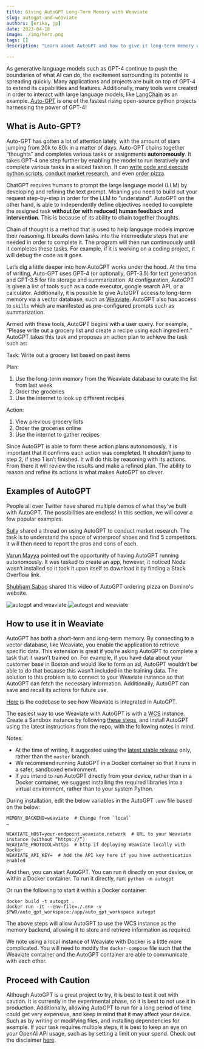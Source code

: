 ```yaml
---
title: Giving AutoGPT Long-Term Memory with Weaviate
slug: autogpt-and-weaviate
authors: [erika, jp]
date: 2023-04-18
image: ./img/hero.png
tags: []
description: "Learn about AutoGPT and how to give it long-term memory with Weaviate!"

---
```


<!-- truncate -->

As generative language models such as GPT-4 continue to push the boundaries of what AI can do, the excitement surrounding its potential is spreading quickly. Many applications and projects are built on top of GPT-4 to extend its capabilities and features. Additionally, many tools were created in order to interact with large language models, like [LangChain](https://python.langchain.com/en/latest/) as an example. [Auto-GPT](https://github.com/Torantulino/Auto-GPT) is one of the fastest rising open-source python projects harnessing the power of GPT-4!

## What is Auto-GPT?
Auto-GPT has gotten a lot of attention lately, with the amount of stars jumping from 20k to 80k in a matter of days. Auto-GPT chains together “thoughts” and completes various tasks or assignments **autonomously**. It takes GPT-4 one step further by enabling the model to run iteratively and complete various tasks in a siloed fashion. It can [write code and execute python scripts](https://twitter.com/SigGravitas/status/1642181498278408193?ref_src=twsrc%5Etfw%7Ctwcamp%5Etweetembed%7Ctwterm%5E1642181498278408193%7Ctwgr%5Eaa2e51a2fc46f95cf982d6baa333a4ea14d1b264%7Ctwcon%5Es1_&ref_url=https%3A%2F%2Fcdn.embedly.com%2Fwidgets%2Fmedia.html%3Ftype%3Dtext2Fhtmlkey%3Da19fcc184b9711e1b4764040d3dc5c07schema%3Dtwitterurl%3Dhttps3A%2F%2Ftwitter.com%2FSigGravitas%2Fstatus%2F1642181498278408193image%3Dhttps3A%2F%2Fi.embed.ly%2F1%2Fimage3Furl3Dhttps253A252F252Fabs.twimg.com252Ferrors252Flogo46x38.png26key3Da19fcc184b9711e1b4764040d3dc5c07), [conduct market research](https://twitter.com/BoucherNicolas/status/1646250166834307072), and even [order pizza](https://twitter.com/Saboo_Shubham_/status/1646739277328314368).

ChatGPT requires humans to prompt the large language model (LLM) by developing and refining the text prompt. Meaning you need to build out your request step-by-step in order for the LLM to “understand”. AutoGPT on the other hand, is able to independently define objectives needed to complete the assigned task **without (or with reduced) human feedback and intervention**. This is because of its ability to chain together thoughts.

Chain of thought is a method that is used to help language models improve their reasoning. It breaks down tasks into the intermediate steps that are needed in order to complete it. The program will then run continuously until it completes these tasks. For example, if it is working on a coding project, it will debug the code as it goes.

Let’s dig a little deeper into how AutoGPT works under the hood. At the time of writing, Auto-GPT uses GPT-4 (or optionally, GPT-3.5) for text generation and GPT-3.5 for file storage and summarization. At configuration, AutoGPT is given a list of tools such as a code executor, google search API, or a calculator. Additionally, it is possible to give AutoGPT access to long-term memory via a vector database, such as [Weaviate](https://weaviate.io/). AutoGPT also has access to `skills` which are manifested as pre-configured prompts such as summarization.

Armed with these tools, AutoGPT begins with a user query. For example, “Please write out a grocery list and create a recipe using each ingredient.” AutoGPT takes this task and proposes an action plan to achieve the task such as:

Task: Write out a grocery list based on past items

Plan:
1. Use the long-term memory from the Weaviate database to curate the list from last week
2. Order the groceries
3. Use the internet to look up different recipes

Action:
1. View previous grocery lists
2. Order the groceries online
3. Use the internet to gather recipes

Since AutoGPT is able to form these action plans autonomously, it is important that it confirms each action was completed. It shouldn’t jump to step 2, if step 1 isn’t finished. It will do this by reasoning with its actions. From there it will review the results and make a refined plan. The ability to reason and refine its actions is what makes AutoGPT so clever.

## Examples of AutoGPT
People all over Twitter have shared multiple demos of what they’ve built with AutoGPT. The possibilities are endless! In this section, we will cover a few popular examples.

[Sully](https://twitter.com/SullyOmarr/status/1645205292756418562) shared a thread on using AutoGPT to conduct market research. The task is to understand the space of waterproof shoes and find 5 competitors. It will then need to report the pros and cons of each.

[Varun Mayya](https://twitter.com/VarunMayya/status/1643902198164717569) pointed out the opportunity of having AutoGPT running autonomously. It was tasked to create an app, however, it noticed Node wasn’t installed so it took it upon itself to download it by finding a Stack Overflow link.

[Shubham Saboo](https://twitter.com/Saboo_Shubham_/status/1646739277328314368) shared this video of AutoGPT ordering pizza on Domino's website.

![autogpt and weaviate](./img/Weaviate-auto-gpt-dark.png#gh-dark-mode-only)
![autogpt and weaviate](./img/Weaviate-auto-gpt-light.png#gh-light-mode-only)

## How to use it in Weaviate

AutoGPT has both a short-term and long-term memory. By connecting to a vector database, like Weaviate, you enable the application to retrieve specific data. This extension is great if you’re asking AutoGPT to complete a task that it wasn’t trained on. For example, if you have data about your customer base in Boston and would like to form an ad, AutoGPT wouldn’t be able to do that because this wasn’t included in the training data. The solution to this problem is to connect to your Weaviate instance so that AutoGPT can fetch the necessary information. Additionally, AutoGPT can save and recall its actions for future use.

[Here](https://github.com/Significant-Gravitas/Auto-GPT/blob/master/autogpt/memory/weaviate.py) is the codebase to see how Weaviate is integrated in AutoGPT.

The easiest way to use Weaviate with AutoGPT is with a [WCS](https://console.weaviate.cloud) instance. Create a Sandbox instance by following [these steps](https://weaviate.io/developers/wcs/quickstart#create-a-weaviate-cluster), and install AutoGPT using the latest instructions from the repo, with the following notes in mind.

Notes:
- At the time of writing, it suggested using the [latest stable release](https://github.com/Significant-Gravitas/Auto-GPT/releases/latest) only, rather than the `master` branch.
- We recommend running AutoGPT in a Docker container so that it runs in a safer, sandboxed environment.
- If you intend to run AutoGPT directly from your device, rather than in a Docker container, we suggest installing the required libraries into a virtual environment, rather than to your system Python.

During installation, edit the below variables in the AutoGPT `.env` file based on the below:

```
MEMORY_BACKEND=weaviate  # Change from `local`
…

WEAVIATE_HOST=your-endpoint.weaviate.network  # URL to your Weaviate instance (without “https://”)
WEAVIATE_PROTOCOL=https  # http if deploying Weaviate locally with Docker
WEAVIATE_API_KEY=  # Add the API key here if you have authentication enabled
```

And then, you can start AutoGPT. You can run it directly on your device, or within a Docker container. To run it directly, run:
`python -m autogpt`

Or run the following to start it within a Docker container:

```
docker build -t autogpt .
docker run -it --env-file=./.env -v $PWD/auto_gpt_workspace:/app/auto_gpt_workspace autogpt
```

The above steps will allow AutoGPT to use the WCS instance as the memory backend, allowing it to store and retrieve information as required.

We note using a local instance of Weaviate with Docker is a little more complicated. You will need to modify the `docker-compose` file such that the Weaviate container and the AutoGPT container are able to communicate with each other.

## Proceed with Caution

Although AutoGPT is a great project to try, it is best to test it out with caution. It is currently in the experimental phase, so it is best to not use it in production. Additionally, allowing AutoGPT to run for a long period of time could get very expensive, and keep in mind that it may affect your device. Such as by writing or modifying files, and installing dependencies for example. If your task requires multiple steps, it is best to keep an eye on your OpenAI API usage, such as by setting a limit on your spend. Check out the disclaimer [here](https://github.com/Significant-Gravitas/Auto-GPT#-disclaimer).







<WhatNext />
